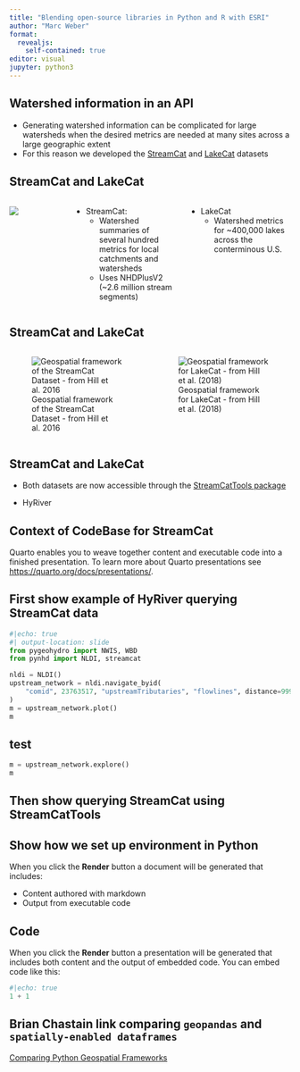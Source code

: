 ```yaml
---
title: "Blending open-source libraries in Python and R with ESRI"
author: "Marc Weber"
format: 
  revealjs:
    self-contained: true
editor: visual
jupyter: python3
---
```


## Watershed information in an API 
- Generating watershed information can be complicated for large watersheds when the desired metrics are needed at many sites across a large geographic extent
- For this reason we developed the [StreamCat](https://www.epa.gov/national-aquatic-resource-surveys/streamcat-dataset) and [LakeCat](https://www.epa.gov/national-aquatic-resource-surveys/lakecat-dataset) datasets

## StreamCat and LakeCat

::: columns

::: {.column width="20%"}
![](streamcattools-med-dpi.png)
:::

::: {.column width="40%"}
- StreamCat:
  - Watershed summaries of several hundred metrics for local catchments and watersheds
  - Uses NHDPlusV2 (~2.6 million stream segments)
  
:::

::: {.column width="40%"}
- LakeCat 
  - Watershed metrics for ~400,000 lakes across the conterminous U.S. 

:::

:::

## StreamCat and LakeCat

::: columns

::: {.column width="50%"}
![Geospatial framework of the StreamCat Dataset - from Hill et al. 2016](geospatialframework.png)

:::

::: {.column width="50%"}
![Geospatial framework for LakeCat - from Hill et al. (2018)](offnetwork.png)

:::

:::

## StreamCat and LakeCat


- Both datasets are now accessible through the [StreamCatTools package](https://usepa.github.io/StreamCatTools/)

- HyRiver



## Context of CodeBase for StreamCat

Quarto enables you to weave together content and executable code into a finished presentation. To learn more about Quarto presentations see <https://quarto.org/docs/presentations/>.

## First show example of HyRiver querying StreamCat data

```python
#|echo: true
#| output-location: slide
from pygeohydro import NWIS, WBD
from pynhd import NLDI, streamcat

nldi = NLDI()
upstream_network = nldi.navigate_byid(
    "comid", 23763517, "upstreamTributaries", "flowlines", distance=9999
)
m = upstream_network.plot()
m
```
## test
```python
m = upstream_network.explore()
m
```


## Then show querying StreamCat using StreamCatTools


## Show how we set up environment in Python

When you click the **Render** button a document will be generated that includes:

-   Content authored with markdown
-   Output from executable code

## Code

When you click the **Render** button a presentation will be generated that includes both content and the output of embedded code. You can embed code like this:

```python
#|echo: true
1 + 1
```

## Brian Chastain link comparing `geopandas` and `spatially-enabled dataframes`
[Comparing Python Geospatial Frameworks](https://github.com/bchastain/devsummit2023/blob/main/geodataframes.ipynb)
